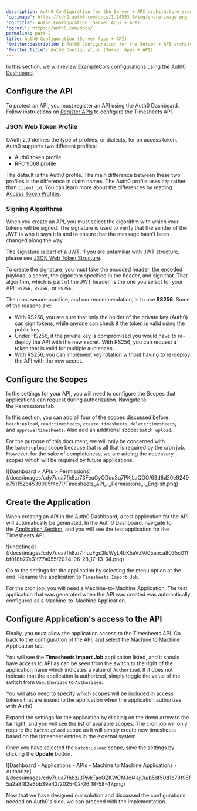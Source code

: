```yaml
---
description: Auth0 Configuration for the Server + API architecture scenario
'og:image': https://cdn2.auth0.com/docs/1.14553.0/img/share-image.png
'og:title': Auth0 Configuration (Server Apps + API)
'og:url': https://auth0.com/docs/
permalink: part-2
title: Auth0 Configuration (Server Apps + API)
'twitter:description': Auth0 Configuration for the Server + API architecture scenario
'twitter:title': Auth0 Configuration (Server Apps + API)
---
```

In this section, we will review ExampleCo's configurations using the [Auth0 Dashboard](https://manage.auth0.com/#).

## Configure the API

To protect an API, you must register an API using the <Tooltip tip="Auth0 Dashboard: Auth0's main product to configure your services." cta="View Glossary" href="/docs/glossary?term=Auth0+Dashboard">Auth0 Dashboard</Tooltip>. Follow instructions on [Register APIs](/docs/get-started/auth0-overview/set-up-apis) to configure the Timesheets API.

### JSON Web Token Profile

<Tooltip tip="Access Token: Authorization credential, in the form of an opaque string or JWT, used to access an API." cta="View Glossary" href="/docs/glossary?term=OAuth+2.0">OAuth 2.0</Tooltip> defines the type of profiles, or dialects, for an <Tooltip tip="OAuth 2.0: Authorization framework that defines authorization protocols and workflows." cta="View Glossary" href="/docs/glossary?term=access+token">access token</Tooltip>. Auth0 supports two different profiles:

* Auth0 token profile
* RFC 9068 profile

The default is the Auth0 profile. The main difference between these two profiles is the difference in claim names. The Auth0 profile uses `azp` rather than `client_id`. You can learn more about the differences by reading [Access Token Profiles](/docs/secure/tokens/access-tokens/access-token-profiles).

### Signing Algorithms

When you create an API, you must select the algorithm with which your tokens will be signed. The signature is used to verify that the sender of the <Tooltip tip="JSON Web Token (JWT): Standard ID Token format (and often Access Token format) used to represent claims securely between two parties." cta="View Glossary" href="/docs/glossary?term=JWT">JWT</Tooltip> is who it says it is and to ensure that the message hasn't been changed along the way.

<Callout icon="file-lines" color="#0EA5E9" iconType="regular">

The signature is part of a JWT. If you are unfamiliar with JWT structure, please see [JSON Web Token Structure](/docs/secure/tokens/json-web-tokens/json-web-token-structure).

</Callout>

To create the signature, you must take the encoded header, the encoded payload, a secret, the algorithm specified in the header, and sign that. That algorithm, which is part of the JWT header, is the one you select for your API: `HS256,` `RS256,` or `PS256`.

The most secure practice, and our recommendation, is to use **RS256**. Some of the reasons are:

* With RS256, you are sure that only the holder of the private key (Auth0) can sign tokens, while anyone can check if the token is valid using the public key.
* Under HS256, if the private key is compromised you would have to re-deploy the API with the new secret. With RS256, you can request a token that is valid for multiple audiences.
* With RS256, you can implement key rotation without having to re-deploy the API with the new secret.

## Configure the Scopes

In the settings for your API, you will need to configure the Scopes that applications can request during authorization. Navigate to the Permissions tab.

In this section, you can add all four of the scopes discussed before: `batch:upload`, `read:timesheets`, `create:timesheets`, `delete:timesheets`, and `approve:timesheets`. Also add an additional scope: `batch:upload`.

<Callout icon="file-lines" color="#0EA5E9" iconType="regular">

For the purpose of this document, we will only be concerned with the `batch:upload` scope because that is all that is required by the cron job. However, for the sake of completeness, we are adding the necessary scopes which will be required by future applications.

</Callout>

<Frame>![Dashboard > APIs > Permissions](/docs/images/cdy7uua7fh8z/73FeuGyODcu3q7PKjLaQOO/63d8d20e9249e751152b4530005f4c71/Timesheets_API_-_Permissions_-_English.png)</Frame>

## Create the Application

When creating an API in the Auth0 Dashboard, a test application for the API will automatically be generated. In the Auth0 Dashboard, navigate to the [Application Section](https://manage.auth0.com/#/applications), and you will see the test application for the Timesheets API.

<Frame>![undefined](/docs/images/cdy7uua7fh8z/7lnuzFgs3IuWyL4bK5aVZV/05abca8035c011bf018b27e31f77a055/2024-06-28_17-13-34.png)</Frame>

Go to the settings for the application by selecting the menu option at the end. Rename the application to `Timesheets Import Job`.

For the cron job, you will need a Machine-to-Machine Application. The test application that was generated when the API was created was automatically configured as a Machine-to-Machine Application.

## Configure Application's access to the API

Finally, you must allow the application access to the Timesheets API. Go back to the configuration of the API, and select the Machine to Machine Application tab.

You will see the **Timesheets Import Job** application listed, and it should have access to API as can be seen from the switch to the right of the application name which indicates a value of `Authorized`. If it does not indicate that the application is authorized, simply toggle the value of the switch from `Unauthorized` to `Authorized`.

You will also need to specify which scopes will be included in access tokens that are issued to the application when the application authorizes with Auth0.

Expand the settings for the application by clicking on the down arrow to the far right, and you will see the list of available scopes. The cron job will only require the `batch:upload` scope as it will simply create new timesheets based on the timesheet entries in the external system.

Once you have selected the `batch:upload` scope, save the settings by clicking the **Update** button.

<Frame>![Dashboard - Applications - APIs - Machine to Machine Applications - Authorize](/docs/images/cdy7uua7fh8z/3PjvkTaoOZKWCMJol4ajCu/b5df50d1b78f95f5a2a8f82e6bb39e42/2025-02-26_18-58-47.png)</Frame>

Now that we have designed our solution and discussed the configurations needed on Auth0's side, we can proceed with the implementation.
